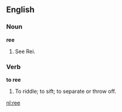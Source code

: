 ==English==

===Noun===

'''ree'''

#See Rei.

===Verb===

'''to ree'''

#To riddle; to sift; to separate or throw off.

[[nl:ree]]